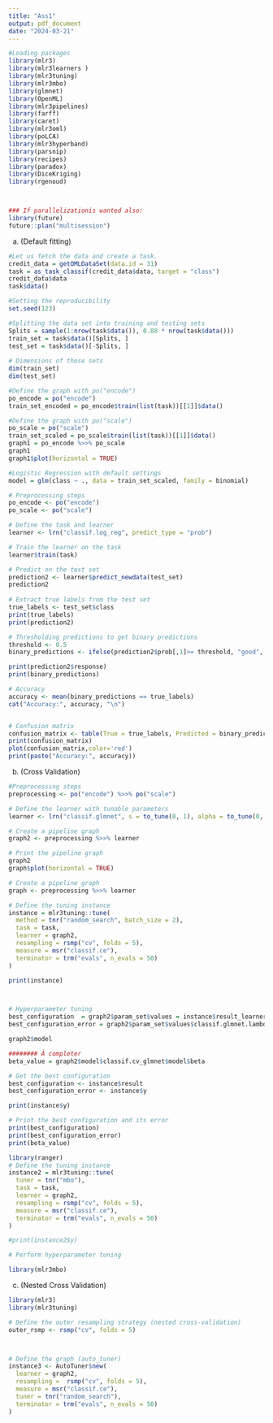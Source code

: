 ```yaml
---
title: "Ass1"
output: pdf_document
date: "2024-03-21"
---
```


```r
#Loading packages
library(mlr3)
library(mlr3learners )
library(mlr3tuning)
library(mlr3mbo)
library(glmnet)
library(OpenML)
library(mlr3pipelines)
library(farff)
library(caret)
library(mlr3oml)
library(poLCA)
library(mlr3hyperband)
library(parsnip)
library(recipes)
library(paradox)
library(DiceKriging)
library(rgenoud)



### If parallelizationis wanted also: 
library(future)
future::plan("multisession")
```

(a) (Default fitting)



```r
#Let us fetch the data and create a task.
credit_data = getOMLDataSet(data.id = 31)
task = as_task_classif(credit_data$data, target = "class") 
credit_data$data
task$data()
```



```r
#Setting the reproducibility
set.seed(123) 

#Splitting the data set into training and testing sets
Splits = sample(1:nrow(task$data()), 0.88 * nrow(task$data()))
train_set = task$data()[Splits, ]
test_set = task$data()[-Splits, ]
  
# Dimensions of those sets
dim(train_set)
dim(test_set)
```



```r
#Define the graph with po("encode") 
po_encode = po("encode")
train_set_encoded = po_encode$train(list(task))[[1]]$data()
```


```r
#Define the graph with po("scale")
po_scale = po("scale")
train_set_scaled = po_scale$train(list(task))[[1]]$data()
graph1 = po_encode %>>% po_scale
graph1
graph1$plot(horizontal = TRUE)
```
```r
#Logistic Regression with default settings
model = glm(class ~ ., data = train_set_scaled, family = binomial)
```


```r

# Preprocessing steps
po_encode <- po("encode")
po_scale <- po("scale")

# Define the task and learner
learner <- lrn("classif.log_reg", predict_type = "prob")

# Train the learner on the task
learner$train(task)

# Predict on the test set
prediction2 <- learner$predict_newdata(test_set)
prediction2
 
# Extract true labels from the test set
true_labels <- test_set$class
print(true_labels)
print(prediction2)

# Thresholding predictions to get binary predictions
threshold <- 0.5 
binary_predictions <- ifelse(prediction2$prob[,1]>= threshold, "good", "bad")

print(prediction2$response)
print(binary_predictions)

# Accuracy
accuracy <- mean(binary_predictions == true_labels)
cat("Accuracy:", accuracy, "\n")


# Confusion matrix
confusion_matrix <- table(True = true_labels, Predicted = binary_predictions)
print(confusion_matrix)
plot(confusion_matrix,color='red')
print(paste("Accuracy:", accuracy))
```


(b) (Cross Validation)


```r
#Preprocessing steps
preprocessing <- po("encode") %>>% po("scale")

# Define the learner with tunable parameters
learner <- lrn("classif.glmnet", s = to_tune(0, 1), alpha = to_tune(0, 1))

# Create a pipeline graph
graph2 <- preprocessing %>>% learner

# Print the pipeline graph
graph2
graph$plot(horizontal = TRUE)
```


```r
# Create a pipeline graph
graph <- preprocessing %>>% learner

# Define the tuning instance
instance = mlr3tuning::tune(
  method = tnr("random_search", batch_size = 2),
  task = task,
  learner = graph2,
  resampling = rsmp("cv", folds = 5),
  measure = msr("classif.ce"),
  terminator = trm("evals", n_evals = 50)
)

print(instance)



# Hyperparameter tuning
best_configuration  = graph2$param_set$values = instance$result_learner_param_vals
best_configuration_error = graph2$param_set$values$classif.glmnet.lambda = graph2$param_set$values$classif.glmnet.s

graph2$model

######## À completer 
beta_value = graph2$model$classif.cv_glmnet$model$beta

# Get the best configuration
best_configuration <- instance$result
best_configuration_error <- instance$y

print(instance$y)

# Print the best configuration and its error
print(best_configuration)
print(best_configuration_error)
print(beta_value)
```



```r
library(ranger)
# Define the tuning instance
instance2 = mlr3tuning::tune(
  tuner = tnr("mbo"),
  task = task,
  learner = graph2,
  resampling = rsmp("cv", folds = 5),
  measure = msr("classif.ce"),
  terminator = trm("evals", n_evals = 50)
)

```

```r

#print(instance2$y)

# Perform hyperparameter tuning

library(mlr3mbo)

```


(c) (Nested Cross Validation)


```r

library(mlr3)
library(mlr3tuning)

# Define the outer resampling strategy (nested cross-validation)
outer_rsmp <- rsmp("cv", folds = 5)



# Define the graph (auto_tuner)
instance3 <- AutoTuner$new(
  learner = graph2,
  resampling =  rsmp("cv", folds = 5),
  measure = msr("classif.ce"),
  tuner = tnr("random_search"),
  terminator = trm("evals", n_evals = 50)
)



```







